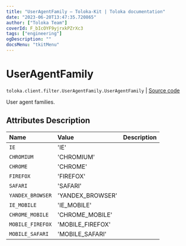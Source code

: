 ```yaml
---
title: "UserAgentFamily — Toloka-Kit | Toloka documentation"
date: "2023-06-20T13:47:35.720865"
author: ["Toloka Team"]
coverId: F_bIcOYF9yjrxkPZrXc3
tags: ["engineering"]
ogDescription: ""
docsMenu: "tkitMenu"
---
```


# UserAgentFamily

`toloka.client.filter.UserAgentFamily.UserAgentFamily` | [Source code](https://github.com/Toloka/toloka-kit/blob/v1.2.0/src/client/filter.py#L676)

User agent families.

## Attributes Description

| Name | Value | Description |
| :------| :-----------| :----------| 
`IE`|'IE'|
`CHROMIUM`|'CHROMIUM'|
`CHROME`|'CHROME'|
`FIREFOX`|'FIREFOX'|
`SAFARI`|'SAFARI'|
`YANDEX_BROWSER`|'YANDEX_BROWSER'|
`IE_MOBILE`|'IE_MOBILE'|
`CHROME_MOBILE`|'CHROME_MOBILE'|
`MOBILE_FIREFOX`|'MOBILE_FIREFOX'|
`MOBILE_SAFARI`|'MOBILE_SAFARI'|